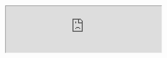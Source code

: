 <br />
<iframe
  src="https://playground-47d69.ondigitalocean.app?embed=true&embed_options=hide_loading_screen&embed_options=disable_scrolling&log=User entered"
  width="100%"
  style={{
    height: "75vh",
    minHeight: "1600px",
    filter: "brightness(0.96875)",
    borderRadius: "8px",
  }}
  onLoad={(event) => {
    let srcUpdated = false;
    window.addEventListener("message", (_event) => {
      if (
        typeof _event.data === "string" &&
        _event.data.indexOf("nxtl_") === 0 &&
        !srcUpdated
      ) {
        const currentSrc = new URL(event.target.src);
        currentSrc.searchParams.set(
          "log",
          `${currentSrc.searchParams.get("log")}\n${
            _event.data.split("nxtl_")[1]
          }`
        );
        event.target.src = currentSrc.toString();
        srcUpdated = true;
      }
    });
  }}
/>
